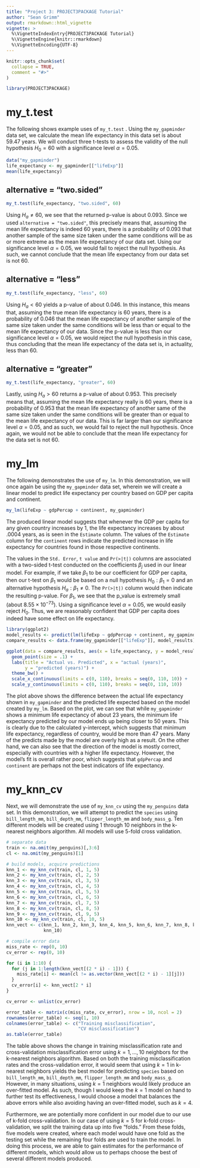 ```yaml
---
title: "Project 3: PROJECT3PACKAGE Tutorial"
author: "Sean Grimm"
output: rmarkdown::html_vignette
vignette: >
  %\VignetteIndexEntry{PROJECT3PACKAGE Tutorial}
  %\VignetteEngine{knitr::rmarkdown}
  %\VignetteEncoding{UTF-8}
---
```


```r
knitr::opts_chunk$set(
  collapse = TRUE,
  comment = "#>"
)
```

```r
library(PROJECT3PACKAGE)
```

# my_t.test

The following shows example uses of `my_t.test` . Using the `my_gapminder` data set, we calculate the mean life expectancy in this data set is about 59.47 years. We will conduct three t-tests to assess the validity of the null hypothesis $H_{0} = 60$ with a significance level $\alpha = 0.05$.

```r
data("my_gapminder")
life_expectancy <- my_gapminder[["lifeExp"]]
mean(life_expectancy)
```

## alternative = "two.sided"
```r
my_t.test(life_expectancy, "two.sided", 60)
```

Using $H_{a} \neq 60$, we see that the returned p-value is about 0.093. Since we used `alternative = "two.sided"`, this precisely means that, assuming the mean life expectancy is indeed 60 years, there is a probability of 0.093 that another sample of the same size taken under the same conditions will be as or more extreme as the mean life expectancy of our data set. Using our significance level $\alpha = 0.05$, we would fail to reject the null hypothesis. As such, we cannot conclude that the mean life expectancy from our data set is not 60.

## alternative = "less"
```r
my_t.test(life_expectancy, "less", 60)
```

Using $H_{a} < 60$ yields a p-value of about 0.046. In this instance, this means that, assuming the true mean life expectancy is 60 years, there is a probability of 0.046 that the mean life expectancy of another sample of the same size taken under the same conditions will be less than or equal to the mean life expectancy of our data. Since the p-value is less than our significance level $\alpha = 0.05$, we would reject the null hypothesis in this case, thus concluding that the mean life expectancy of the data set is, in actuality, less than 60.

## alternative = "greater"
```r
my_t.test(life_expectancy, "greater", 60)
```

Lastly, using $H_{a} > 60$ returns a p-value of about 0.953. This precisely means that, assuming the mean life expectancy really is 60 years, there is a probability of 0.953 that the mean life expectancy of another same of the same size taken under the same conditions will be greater than or equal to the mean life expectancy of our data. This is far larger than our significance level $\alpha = 0.05$, and as such, we would fail to reject the null hypothesis. Once again, we would not be able to conclude that the mean life expectancy for the data set is not 60.

# my_lm

The following demonstrates the use of `my_lm`. In this demonstration, we will once again be using the `my_gapminder` data set, wherein we will create a linear model to predict life expectancy per country based on GDP per capita and continent.

```r
my_lm(lifeExp ~ gdpPercap + continent, my_gapminder)
```

The produced linear model suggests that whenever the GDP per capita for any given country increases by 1, the life expectancy increases by about .0004 years, as is seen in the `Estimate` column. The values of the `Estimate` column for the `continent` rows indicate the predicted increase in life expectancy for countries found in those respective continents.

The values in the `Std. Error`, `t value` and `Pr(>|t|)` columns are associated with a two-sided t-test conducted on the coefficients $\beta_{j}$ used in our linear model. For example, if we take $\beta_{1}$ to be our coefficient for GDP per capita, then our t-test on $\beta_{1}$ would be based on a null hypothesis $H_{0}: \beta_{1} = 0$ and an alternative hypothesis $H_{a}: \beta_{1} \neq 0$. The `Pr(>|t|)` column would then indicate the resulting p-value. For $\beta_{1}$, we see that the p_value is extremely small (about $8.55 \times 10^{-73}$). Using a significance level $\alpha = 0.05$, we would easily reject $H_{0}$. Thus, we are reasonably confident that GDP per capita does indeed have some effect on life expectancy.

```r
library(ggplot2)
model_results <- predict(lm(lifeExp ~ gdpPercap + continent, my_gapminder))
compare_results <- data.frame(my_gapminder[["lifeExp"]], model_results)

ggplot(data = compare_results, aes(x = life_expectancy, y = model_results)) +
  geom_point(size = .1) +
  labs(title = "Actual vs. Predicted", x = "actual (years)",
       y = "predicted (years)") +
  theme_bw() +
  scale_x_continuous(limits = c(0, 110), breaks = seq(0, 110, 10)) +
  scale_y_continuous(limits = c(0, 110), breaks = seq(0, 110, 10))
```

The plot above shows the difference between the actual life expectancy shown in `my_gapminder` and the predicted life expected based on the model created by `my_lm`. Based on the plot, we can see that while `my_gapminder` shows a minimum life expectancy of about 23 years, the minimum life expectancy predicted by our model ends up being closer to 50 years. This is clearly due to the calculated y-intercept, which suggests that minimum life expectancy, regardless of country, would be more than 47 years. Many of the predicts made by the model are overly high as a result. On the other hand, we can also see that the direction of the model is mostly correct, especially with countries with a higher life expectancy. However, the model's fit is overall rather poor, which suggests that `gdpPercap` and `continent` are perhaps not the best indicators of life expectancy.

# my_knn_cv

Next, we will demonstrate the use of `my_knn_cv` using the `my_penguins` data set. In this demonstration, we will attempt to predict the `species` using `bill_length_mm`, `bill_depth_mm`, `flipper_length_mm` and `body_mass_g`. Ten different models will be created using 1 through 10 neighbors in the k-nearest neighbors algorithm. All models will use 5-fold cross validation.

```r
# separate data
train <- na.omit(my_penguins)[,3:6]
cl <- na.omit(my_penguins)[1]

# build models, acquire predictions
knn_1 <- my_knn_cv(train, cl, 1, 5)
knn_2 <- my_knn_cv(train, cl, 2, 5)
knn_3 <- my_knn_cv(train, cl, 3, 5)
knn_4 <- my_knn_cv(train, cl, 4, 5)
knn_5 <- my_knn_cv(train, cl, 5, 5)
knn_6 <- my_knn_cv(train, cl, 6, 5)
knn_7 <- my_knn_cv(train, cl, 7, 5)
knn_8 <- my_knn_cv(train, cl, 8, 5)
knn_9 <- my_knn_cv(train, cl, 9, 5)
knn_10 <- my_knn_cv(train, cl, 10, 5)
knn_vect <- c(knn_1, knn_2, knn_3, knn_4, knn_5, knn_6, knn_7, knn_8, knn_9,
              knn_10)

# compile error data
miss_rate <- rep(0, 10)
cv_error <- rep(0, 10)

for (i in 1:10) {
  for (j in 1:length(knn_vect[(2 * i) - 1])) {
    miss_rate[i] <- mean(cl != as.vector(knn_vect[(2 * i) - 1][j]))
  }
  cv_error[i] <- knn_vect[2 * i]
}

cv_error <- unlist(cv_error)

error_table <- matrix(c(miss_rate, cv_error), nrow = 10, ncol = 2)
rownames(error_table) <- seq(1, 10)
colnames(error_table) <- c("Training misclassification",
                           "CV misclassification")
as.table(error_table)
```

The table above shows the change in training misclassification rate and cross-validation misclassification error using $k = 1,...,10$ neighbors for the k-nearest neighbors algorithm. Based on both the training misclassification rates and the cross-validation error, it would seem that using $k = 1$ in k-nearest neighbors yields the best model for predicting `species` based on `bill_length_mm`, `bill_depth_mm`, `flipper_length_mm` and `body_mass_g`. However, in many situations, using $k = 1$ neighbors would likely produce an over-fitted model. As such, though I would keep the $k = 1$ model on hand to further test its effectiveness, I would choose a model that balances the above errors while also avoiding having an over-fitted model, such as $k = 4$.

Furthermore, we are potentially more confident in our model due to our use of k-fold cross-validation. In our case of using $k = 5$ for k-fold cross-validation, we split the training data up into five "folds." From these folds, five models were created, where each model would have one fold as the testing set while the remaining four folds are used to train the model. In doing this process, we are able to gain estimates for the performance of different models, which would allow us to perhaps choose the best of several different models produced.
